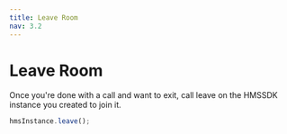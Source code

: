 ```yaml
---
title: Leave Room
nav: 3.2
---
```


# Leave Room

Once you're done with a call and want to exit, call leave on the HMSSDK instance you created to join it.

```js
hmsInstance.leave();
```
